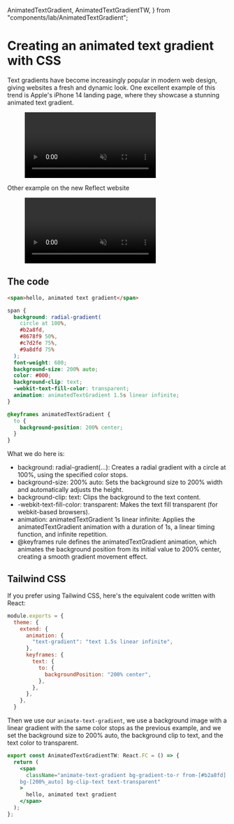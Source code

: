   AnimatedTextGradient,
  AnimatedTextGradientTW,
} from "components/lab/AnimatedTextGradient";

<LayoutBlog >

# Creating an animated text gradient with CSS

Text gradients have become increasingly popular in modern web design, giving websites a fresh and dynamic look. One excellent example of this trend is Apple's iPhone 14 landing page, where they showcase a stunning animated text gradient.

<figure>
  <video
    playsInline
    muted
    loop
    autoPlay
    src="/blog/animated-text-gradient-iphone14.mp4"
    alt="Animated text gradient iPhone 14"
    className="m-auto h-full w-96"
  />
  <figcaption>
    [Animated text gradient on iPhone 14 landing
    page](https://www.apple.com/iphone-14/)
  </figcaption>
</figure>

Other example on the new Reflect website

<figure>
  <video
    playsInline
    muted
    loop
    autoPlay
    src="/blog/animted-text-gradient-reflect.mp4"
    alt="Animated text gradient Reflect"
    className="m-auto h-full w-96 rounded-xl border border-slate-600/50"
  />
  <figcaption>
    [Animated text gradient on Reflect website](https://reflect.app/)
  </figcaption>
</figure>

## The code

<div className="flex items-center justify-center rounded-xl border border-slate-600/50 bg-slate-950 px-4 py-12">
  <AnimatedTextGradient />
</div>

```html
<span>hello, animated text gradient</span>
```

```css
span {
  background: radial-gradient(
    circle at 100%,
    #b2a8fd,
    #8678f9 50%,
    #c7d2fe 75%,
    #9a8dfd 75%
  );
  font-weight: 600;
  background-size: 200% auto;
  color: #000;
  background-clip: text;
  -webkit-text-fill-color: transparent;
  animation: animatedTextGradient 1.5s linear infinite;
}

@keyframes animatedTextGradient {
  to {
    background-position: 200% center;
  }
}
```

What we do here is:

- background: radial-gradient(...): Creates a radial gradient with a circle at 100%, using the specified color stops.
- background-size: 200% auto: Sets the background size to 200% width and automatically adjusts the height.
- background-clip: text: Clips the background to the text content.
- -webkit-text-fill-color: transparent: Makes the text fill transparent (for webkit-based browsers).
- animation: animatedTextGradient 1s linear infinite: Applies the animatedTextGradient animation with a duration of 1s, a linear timing function, and infinite repetition.
- @keyframes rule defines the animatedTextGradient animation, which animates the background position from its initial value to 200% center, creating a smooth gradient movement effect.

## Tailwind CSS

If you prefer using Tailwind CSS, here's the equivalent code written with React:

```js tailwind.config.js
module.exports = {
  theme: {
    extend: {
      animation: {
        "text-gradient": "text 1.5s linear infinite",
      },
      keyframes: {
        text: {
          to: {
            backgroundPosition: "200% center",
          },
        },
      },
    },
  }
```

Then we use our `animate-text-gradient`, we use a background image with a linear gradient with the same color stops as the previous example, and we set the background size to 200% auto, the background clip to text, and the text color to transparent.

```jsx
export const AnimatedTextGradientTW: React.FC = () => {
  return (
    <span
      className="animate-text-gradient bg-gradient-to-r from-[#b2a8fd] via-[#8678f9] to-[#c7d2fe] 
    bg-[200%_auto] bg-clip-text text-transparent"
    >
      hello, animated text gradient
    </span>
  );
};
```

</LayoutBlog>
